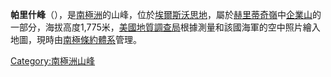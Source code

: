 {{coord|79|55|S|82|1|W|display=title}}

'''帕里什峰'''（{{lang-en|Parrish Peak}}），是[[南極洲|南極洲]]的山峰，位於[[埃爾斯沃思地|埃爾斯沃思地]]，屬於[[赫里蒂奇嶺|赫里蒂奇嶺]]中[[企業山|企業山]]的一部分，海拔高度1,775米，[[美國地質調查局|美國地質調查局]]根據測量和該國海軍的空中照片繪入地圖，現時由[[南極條約體系|南極條約體系]]管理。

{{DEFAULTSORT:Parrish Peak}}
[[Category:南極洲山峰|Category:南極洲山峰]]


{{EllsworthLand-geo-stub}}